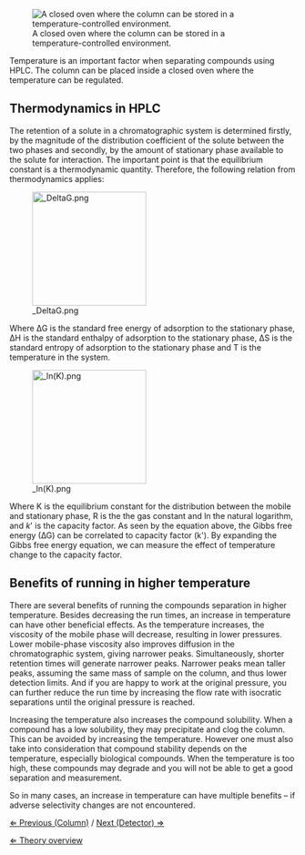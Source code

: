 [[File: Oven regulator.png|frame|right|A closed oven where the column can be stored in a temperature-controlled environment.]]

Temperature is an important factor when separating compounds using HPLC. The column can be placed inside a closed oven where the temperature can be regulated. 


== Thermodynamics in HPLC ==

The retention of a solute in a chromatographic system is determined firstly, by the magnitude of the distribution coefficient of the solute between the two phases and secondly, by the amount of stationary phase available to the solute for interaction. The important point is that the equilibrium constant is a thermodynamic quantity. Therefore, the following relation from thermodynamics applies:

[[File: DeltaG.png|x200px]]

Where ∆G is the standard free energy of adsorption to the stationary phase, ∆H is the standard enthalpy of adsorption to the stationary phase, ∆S is the standard entropy of adsorption to the stationary phase and T is the temperature in the system.


[[File: ln(K).png|x200px]]

Where K is the equilibrium constant for the distribution between the mobile and stationary phase, R is the the gas constant and ln the natural logarithm, and ''k''' is the capacity factor. As seen by the equation above, the Gibbs free energy (∆G) can be correlated to capacity factor (k'). By expanding the Gibbs free energy equation, we can measure the effect of temperature change to the capacity factor. 



==Benefits of running in higher temperature==

There are several benefits of running the compounds separation in higher temperature. Besides decreasing the run times, an increase in temperature can have other beneficial effects. As the temperature increases, the viscosity of the mobile phase will decrease, resulting in lower pressures. Lower mobile-phase viscosity also improves diffusion in the chromatographic system, giving narrower peaks. Simultaneously, shorter retention times will generate narrower peaks. Narrower peaks mean taller peaks, assuming the same mass of sample on the column, and thus lower detection limits. And if you are happy to work at the original pressure, you can further reduce the run time by increasing the flow rate with isocratic separations until the original pressure is reached. 


Increasing the temperature also increases the compound solubility. When a compound has a low solubility, they may precipitate and clog the column. This can be avoided by increasing the temperature. However one must also take into consideration that compound stability depends on the temperature, especially biological compounds. When the temperature is too high, these compounds may degrade and you will not be able to get a good separation and measurement. 


So in many cases, an increase in temperature can have multiple benefits – if adverse selectivity changes are not encountered.



[[Column |&lArr; Previous (Column)]] / [[Detector|Next (Detector) &rArr;]]

[[HPLC|&lArr; Theory overview]]